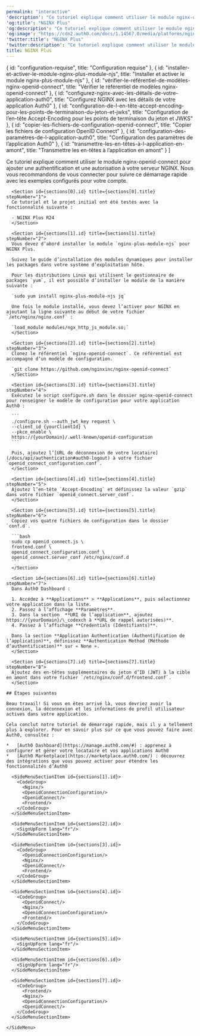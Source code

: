 ---
permalink: "interactive"
'description': "Ce tutoriel explique comment utiliser le module nginx-openid-connect pour ajouter une authentification et une autorisation à votre serveur NGINX."
'og:title': "NGINX Plus"
'og:description': "Ce tutoriel explique comment utiliser le module nginx-openid-connect pour ajouter une authentification et une autorisation à votre serveur NGINX."
'og:image': "https://cdn2.auth0.com/docs/1.14567.0/media/platforms/nginx-plus.png"
'twitter:title': "NGINX Plus"
'twitter:description': "Ce tutoriel explique comment utiliser le module nginx-openid-connect pour ajouter une authentification et une autorisation à votre serveur NGINX."
title: NGINX Plus
---


  { id: "configuration-requise", title: "Configuration requise" },
  { id: "installer-et-activer-le-module-nginx-plus-module-njs", title: "Installer et activer le module nginx-plus-module-njs" },
  { id: "vérifier-le-référentiel-de-modèles-nginx-openid-connect", title: "Vérifier le référentiel de modèles nginx-openid-connect" },
  { id: "configurez-nginx-avec-les-détails-de-votre-application-auth0", title: "Configurez NGINX avec les détails de votre application Auth0" },
  { id: "configuration-de-l-en-tête-accept-encoding-pour-les-points-de-terminaison-du-jeton-et-jwks", title: "Configuration de l’en-tête Accept-Encoding pour les points de terminaison du jeton et JWKS" },
  { id: "copier-les-fichiers-de-configuration-openid-connect", title: "Copier les fichiers de configuration OpenID Connect" },
  { id: "configuration-des-paramètres-de-l-application-auth0", title: "Configuration des paramètres de l’application Auth0" },
  { id: "transmettre-les-en-têtes-à-l-application-en-amont", title: "Transmettre les en-têtes à l’application en amont" }
]

<Recipe>
  <Content>
    Ce tutoriel explique comment utiliser le module nginx-openid-connect pour ajouter une authentification et une autorisation à votre serveur NGINX. Nous vous recommandons de vous connecter pour suivre ce démarrage rapide avec les exemples configurés pour votre compte.

      <Section id={sections[0].id} title={sections[0].title} stepNumber="1">
      Ce tutoriel et le projet initial ont été testés avec la fonctionnalité suivante :

      - NGINX Plus R24
      </Section>

      <Section id={sections[1].id} title={sections[1].title} stepNumber="2">
      Vous devez d’abord installer le module `nginx-plus-module-njs` pour NGINX Plus.

      Suivez le guide d’installation des modules dynamiques pour installer les packages dans votre système d’exploitation hôte.

      Pour les distributions Linux qui utilisent le gestionnaire de packages `yum`, il est possible d’installer le module de la manière suivante :

      `sudo yum install nginx-plus-module-njs jq`

      Une fois le module installé, vous devez l’activer pour NGINX en ajoutant la ligne suivante au début de votre fichier `/etc/nginx/nginx.conf` :

      `load_module modules/ngx_http_js_module.so;`
      </Section>

      <Section id={sections[2].id} title={sections[2].title} stepNumber="3">
      Clonez le référentiel `nginx-openid-connect`. Ce référentiel est accompagné d’un modèle de configuration.

      `git clone https://github.com/nginxinc/nginx-openid-connect`
      </Section>

      <Section id={sections[3].id} title={sections[3].title} stepNumber="4">
      Exécutez le script configure.sh dans le dossier nginx-openid-connect pour renseigner le modèle de configuration pour votre application Auth0 :

      ```
      ./configure.sh --auth_jwt_key request \
      --client_id {yourClientId} \
      --pkce_enable \
      https://{yourDomain}/.well-known/openid-configuration
      ```

      Puis, ajoutez l’[URL de déconnexion de votre locataire](/docs/api/authentication#auth0-logout) à votre fichier `openid_connect_configuration.conf`.
      </Section>

      <Section id={sections[4].id} title={sections[4].title} stepNumber="5">
      Ajoutez l’en-tête `Accept-Encoding` et définissez la valeur `gzip` dans votre fichier `openid_connect.server_conf`.
      </Section>

      <Section id={sections[5].id} title={sections[5].title} stepNumber="6">
      Copiez vos quatre fichiers de configuration dans le dossier `conf.d`.

      ```bash
      sudo cp openid_connect.js \
      frontend.conf \
      openid_connect_configuration.conf \
      openid_connect.server_conf /etc/nginx/conf.d
      ```
      </Section>

      <Section id={sections[6].id} title={sections[6].title} stepNumber="7">
      Dans Auth0 Dashboard :

      1. Accédez à **Applications** > **Applications**, puis sélectionnez votre application dans la liste.
      2. Passez à l’affichage **Paramètres**.
      3. Dans la section  **URI de l’application**, ajoutez https://{yourDomain}/\_codexch à **URL de rappel autorisées)**.
      4. Passez à l’affichage **Credentials (Identifiants)**.

      Dans la section **Application Authentication (Authentification de l’application)**, définissez **Authentication Method (Méthode d’authentification)** sur « None ».
      </Section>

      <Section id={sections[7].id} title={sections[7].title} stepNumber="8">
      Ajoutez des en-têtes supplémentaires du jeton d’ID (JWT) à la cible en amont dans votre fichier `/etc/nginx/conf.d/frontend.conf`.
      </Section>

    ## Étapes suivantes

    Beau travail! Si vous en êtes arrivé là, vous devriez avoir la connexion, la déconnexion et les informations de profil utilisateur actives dans votre application.

    Cela conclut notre tutoriel de démarrage rapide, mais il y a tellement plus à explorer. Pour en savoir plus sur ce que vous pouvez faire avec Auth0, consultez :

    *   [Auth0 Dashboard](https://manage.auth0.com/#) : apprenez à configurer et gérer votre locataire et vos applications Auth0
    *   [Auth0 Marketplace](https://marketplace.auth0.com/) : découvrez des intégrations que vous pouvez activer pour étendre les fonctionnalités d’Auth0
  </Content>

  <SideMenu sections={sections}>
      <SideMenuSectionItem id={sections[0].id}>
        <SignUpForm lang="fr"/>
      </SideMenuSectionItem>

      <SideMenuSectionItem id={sections[1].id}>
        <CodeGroup>
          <Nginx/>
          <OpenidConnectionConfiguration/>
          <OpenidConnect/>
          <Frontend/>
        </CodeGroup>
      </SideMenuSectionItem>

      <SideMenuSectionItem id={sections[2].id}>
        <SignUpForm lang="fr"/>
      </SideMenuSectionItem>

      <SideMenuSectionItem id={sections[3].id}>
        <CodeGroup>
          <OpenidConnectionConfiguration/>
          <Nginx/>
          <OpenidConnect/>
          <Frontend/>
        </CodeGroup>
      </SideMenuSectionItem>

      <SideMenuSectionItem id={sections[4].id}>
        <CodeGroup>
          <OpenidConnect/>
          <Nginx/>
          <OpenidConnectionConfiguration/>
          <Frontend/>
        </CodeGroup>
      </SideMenuSectionItem>

      <SideMenuSectionItem id={sections[5].id}>
        <SignUpForm lang="fr"/>
      </SideMenuSectionItem>

      <SideMenuSectionItem id={sections[6].id}>
        <SignUpForm lang="fr"/>
      </SideMenuSectionItem>

      <SideMenuSectionItem id={sections[7].id}>
        <CodeGroup>
          <Frontend/>
          <Nginx/>
          <OpenidConnectionConfiguration/>
          <OpenidConnect/>
        </CodeGroup>
      </SideMenuSectionItem>

    </SideMenu>
</Recipe>
